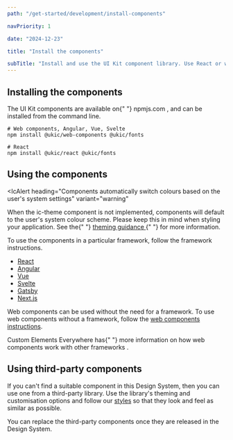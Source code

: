 ```yaml
---
path: "/get-started/development/install-components"

navPriority: 1

date: "2024-12-23"

title: "Install the components"

subTitle: "Install and use the UI Kit component library. Use React or web components to quickly build accessible interfaces."
---
```



## Installing the components

<p>
  The UI Kit components are available on{" "}
  <ic-link
    target="_blank"
    href="https://www.npmjs.com/"
    rel="noreferrer noopener nofollow"
  >
    npmjs.com
  </ic-link>
  , and can be installed from the command line.
</p>

```shell
# Web components, Angular, Vue, Svelte
npm install @ukic/web-components @ukic/fonts

# React
npm install @ukic/react @ukic/fonts
```

## Using the components

<IcAlert
  heading="Components automatically switch colours based on the user's system settings"
  variant="warning"
>
  <ic-typography slot="message">
    When the ic-theme component is not implemented, components will default to
    the user's system colour scheme. Please keep this in mind when styling your
    application. See the{" "}
    <a href="/get-started/development/custom-theme#dark-mode-as-a-theme">
      theming guidance
    </a>{" "}
    for more information.
  </ic-typography>
</IcAlert>

To use the components in a particular framework, follow the framework instructions.

- [React](/get-started/development/install-components/react)
- [Angular](/get-started/development/install-components/angular)
- [Vue](/get-started/development/install-components/vue)
- [Svelte](/get-started/development/install-components/svelte)
- [Gatsby](/get-started/development/install-components/gatsby)
- [Next.js](/get-started/development/install-components/nextJS)

Web components can be used without the need for a framework. To use web components without a framework, follow the [web components instructions](/get-started/development/install-components/web-components).

<p>
  Custom Elements Everywhere has{" "}
  <ic-link
    target="_blank"
    href="https://custom-elements-everywhere.com"
    rel="noreferrer noopener nofollow"
  >
    more information on how web components work with other frameworks
  </ic-link>
  .
</p>

## Using third-party components

If you can't find a suitable component in this Design System, then you can use one from a third-party library. Use the library's theming and customisation options and follow our [styles](/styles) so that they look and feel as similar as possible.

You can replace the third-party components once they are released in the Design System.
